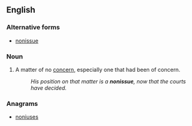 ==English==

===Alternative forms===
* [[nonissue]]

===Noun===
{{en-noun}}
# A matter of no [[concern]], especially one that had been of concern.
#: ''His position on that matter is a '''nonissue''', now that the courts have decided.''

===Anagrams===
* [[noniuses#English|noniuses]]